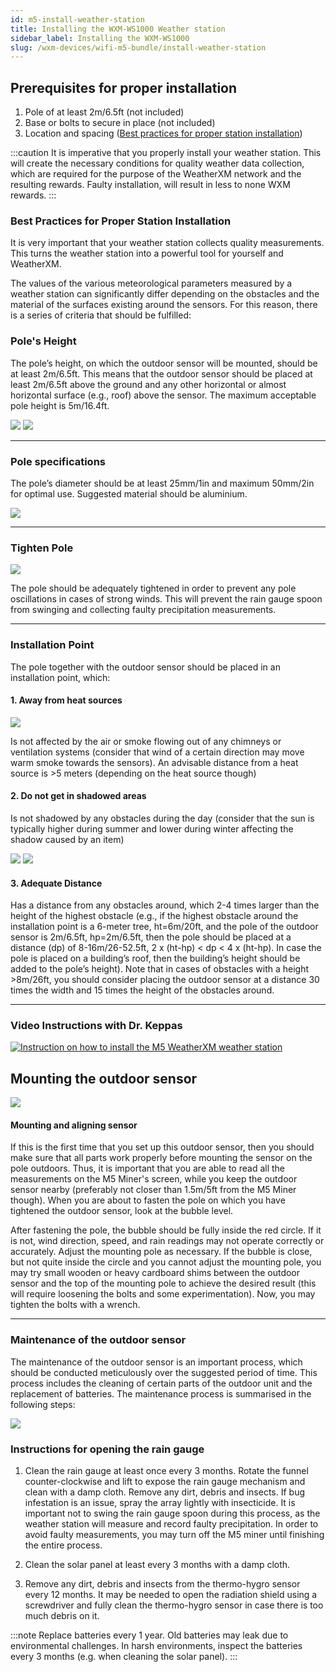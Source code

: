 ```yaml
---
id: m5-install-weather-station
title: Installing the WXM-WS1000 Weather station
sidebar_label: Installing the WXM-WS1000
slug: /wxm-devices/wifi-m5-bundle/install-weather-station
---
```



## Prerequisites for proper installation
1. Pole of at least 2m/6.5ft (not included)
1. Base or bolts to secure in place (not included)
1. Location and spacing (<a href="/wxm-devices/wifi-m5-bundle/install-weather-station#best-practices-for-proper-station-installation">Best practices for proper station installation</a>)

:::caution
It is imperative that you properly install your weather station. This will create the necessary conditions for quality weather data collection, which are required for the purpose of the WeatherXM network and the resulting rewards. Faulty installation, will result in less to none WXM rewards.
:::

### Best Practices for Proper Station Installation

It is very important that your weather station collects quality measurements.
This turns the weather station into a powerful tool for yourself and WeatherXM.


The values of the various meteorological parameters measured by a weather station can significantly differ depending on the obstacles
and the material of the surfaces existing around the sensors. For this reason, there is a series of criteria that should be fulfilled:

### Pole's Height

<section class="explanation horizontal">
  <div class="copy">
    <p>
      The pole’s height, on which the outdoor sensor will be mounted, should be at least 2m/6.5ft.
      This means that the outdoor sensor should be placed at least 2m/6.5ft above the ground and any other horizontal
      or almost horizontal surface (e.g., roof) above the sensor. The maximum acceptable pole height is 5m/16.4ft.
    </p>
  </div>
  <div class="images">
    <img src={useBaseUrl("img/wxm-devices/wifi-m5-bundle/ground-height.svg")} />
    <img src={useBaseUrl("img/wxm-devices/wifi-m5-bundle/roof-deployment.svg")} />
  </div>
</section>

<hr/>

### Pole specifications

<section class="explanation">
  <div class="copy">
    <p>
      The pole’s diameter should be at least 25mm/1in and maximum 50mm/2in for optimal use. Suggested material should be aluminium.
    </p>
  </div>
  <div class="image">
   <img src={useBaseUrl("img/wxm-devices/wifi-m5-bundle/max-pole-diameter.svg")} />
  </div>
</section>

<hr/>

### Tighten Pole

<div class="control">
  <img src={useBaseUrl("img/wxm-devices/wifi-m5-bundle/ws1000-tighten-pole.svg")} />
</div>

<p>
The pole should be adequately tightened in order to prevent any pole oscillations in cases of strong winds.
This will prevent the rain gauge spoon from swinging and collecting faulty precipitation measurements.
</p>

<hr/>

### Installation Point

The pole together with the outdoor sensor should be placed in an installation point, which:

<h4>1. Away from heat sources</h4>

<div class="control">
  <img src={useBaseUrl("img/wxm-devices/wifi-m5-bundle/away-from-heat-sources.svg")} />
</div>

<p>
Is not affected by the air or smoke flowing out of any chimneys or ventilation systems
(consider that wind of a certain direction may move warm smoke towards the sensors).
An advisable distance from a heat source is >5 meters (depending on the heat source though)
</p>

  <section class="explanation horizontal">
    <div class="copy">
      <h4>2. Do not get in shadowed areas</h4>
      <p>
        Is not shadowed by any obstacles during the day (consider that the sun is typically higher during summer and lower during winter affecting the shadow caused by an item)
      </p>
    </div>
    <div class="explanation">
      <img src={useBaseUrl("img/wxm-devices/wifi-m5-bundle/building-with-pool-in-roof.svg")} />
      <img src={useBaseUrl("img/wxm-devices/wifi-m5-bundle/ws1000-shadow-soft.svg")} />
    </div>
  </section>

  <section class="explanation horizontal">
    <div>
      <h4>3. Adequate Distance</h4>
      <p>Has a distance from any obstacles around, which 2-4 times larger than the height of the highest obstacle
         (e.g., if the highest obstacle around the installation point is a 6-meter tree, ht=6m/20ft,
         and the pole of the outdoor sensor is 2m/6.5ft, hp=2m/6.5ft, then the pole should be placed at a distance (dp) of 8-16m/26-52.5ft,
         2 x (ht-hp) &#60; dp &#60; 4 x (ht-hp). In case the pole is placed on a building’s roof,
         then the building’s height should be added to the pole’s height).
         Note that in cases of obstacles with a height >8m/26ft, you should consider placing the outdoor sensor
         at a distance 30 times the width and 15 times the height of the obstacles around.
      </p>
    </div>
  </section>

<hr/>

### Video Instructions with Dr. Keppas

[![Instruction on how to install the M5 WeatherXM weather station](/img/wxm-devices/wifi-m5-bundle/video-setup-installation.png)](https://www.youtube.com/watch?v=J-dSXNLX4nk&ab_channel=WeatherXM)

## Mounting the outdoor sensor

<section class="explanation">
  <img src={useBaseUrl("img/wxm-devices/wifi-m5-bundle/pole-assembly.svg")} />
  <div>
    <h4>Mounting and aligning sensor</h4>
    <p>If this is the first time that you set up this outdoor sensor,
    then you should make sure that all parts work properly before mounting the sensor on the pole outdoors.
    Thus, it is important that you are able to read all the measurements on the M5 Miner's screen,
    while you keep the outdoor sensor nearby (preferably not closer than 1.5m/5ft from the M5 Miner though).
    When you are about to fasten the pole on which you have tightened the outdoor sensor, look at the bubble level.
    </p>
  </div>
</section>

After fastening the pole, the bubble should be fully inside the red circle.
If it is not, wind direction, speed, and rain readings may not operate correctly or accurately.
Adjust the mounting pole as necessary. If the bubble is close, but not quite inside the circle
and you cannot adjust the mounting pole, you may try small wooden or heavy cardboard shims between the outdoor sensor
and the top of the mounting pole to achieve the desired result (this will require loosening the bolts and some experimentation).
Now, you may tighten the bolts with a wrench.

<hr/>

### Maintenance of the outdoor sensor

The maintenance of the outdoor sensor is an important process, which should be conducted meticulously over the suggested period of time.
This process includes the cleaning of certain parts of the outdoor unit and the replacement of batteries.
The maintenance process is summarised in the following steps:

<div class="control">
  <img src={useBaseUrl("img/wxm-devices/wifi-m5-bundle/maintenance.svg")} />
</div>

  ### Instructions for opening the rain gauge

1. Clean the rain gauge at least once every 3 months.
   Rotate the funnel counter-clockwise and lift to expose the rain gauge mechanism
   and clean with a damp cloth. Remove any dirt, debris and insects.
   If bug infestation is an issue, spray the array lightly with insecticide.
   It is important not to swing the rain gauge spoon during this process,
   as the weather station will measure and record faulty precipitation.
   In order to avoid faulty measurements, you may turn off the M5 miner until finishing the entire process.

2. Clean the solar panel at least every 3 months with a damp cloth.

3. Remove any dirt, debris and insects from the thermo-hygro sensor every 12 months. It may be needed to open the radiation shield using a screwdriver and fully clean the thermo-hygro sensor in case there is too much debris on it.

:::note
Replace batteries every 1 year. Old batteries may leak due to environmental challenges.
In harsh environments, inspect the batteries every 3 months (e.g. when cleaning the solar panel).
:::